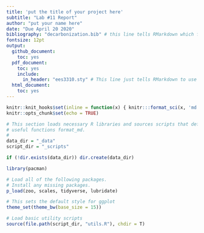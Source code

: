 ```yaml
---
title: 'put the title of your project here'
subtitle: "Lab #11 Report"
author: "put your name here"
date: "Due April 20 2020"
bibliography: "decarbonization.bib" # this line tells RMarkdown which file to use for the bibliography
fontsize: 12pt
output: 
  github_document:
    toc: yes
  pdf_document:
    toc: yes
    include:
      in_header: "ees3310.sty" # This line just tells RMarkdown to use a style file to format the PDF file with Times Roman font.
  html_document:
    toc: yes
---
```

```r
knitr::knit_hooks$set(inline = function(x) { knitr:::format_sci(x, 'md')})
knitr::opts_chunk$set(echo = TRUE)

# This section loads necessary R libraries and sources scripts that define 
# useful functions format_md.
# 
data_dir = "_data"
script_dir = "_scripts"

if (!dir.exists(data_dir)) dir.create(data_dir)

library(pacman)

# Load all of the following packages.
# Install any missing packages.
p_load(zoo, scales, tidyverse, lubridate)

# This sets the default style for ggplot
theme_set(theme_bw(base_size = 15))

# Load basic utility scripts
source(file.path(script_dir, "utils.R"), chdir = T)
```
